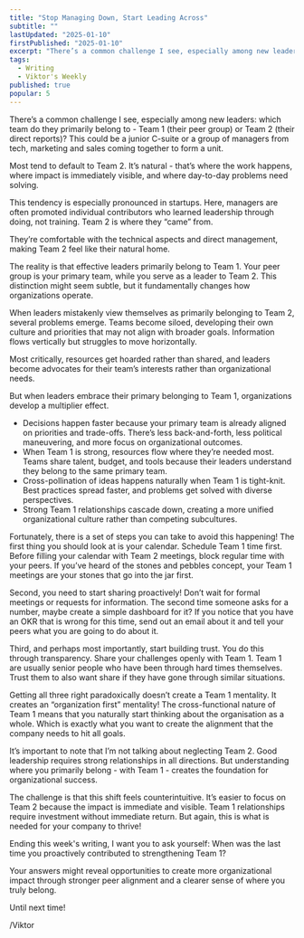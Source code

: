 ```yaml
---
title: "Stop Managing Down, Start Leading Across"
subtitle: ""
lastUpdated: "2025-01-10"
firstPublished: "2025-01-10"
excerpt: "There’s a common challenge I see, especially among new leaders: which team do they primarily belong to - Team 1 (their peer group) or Team 2 (their direct reports)?"
tags:
  - Writing
  - Viktor's Weekly
published: true
popular: 5
---
```



There’s a common challenge I see, especially among new leaders: which team do they primarily belong to - Team 1 (their peer group) or Team 2 (their direct reports)? This could be a junior C-suite or a group of managers from tech, marketing and sales coming together to form a unit.

Most tend to default to Team 2. It’s natural - that’s where the work happens, where impact is immediately visible, and where day-to-day problems need solving.

This tendency is especially pronounced in startups. Here, managers are often promoted individual contributors who learned leadership through doing, not training. Team 2 is where they “came” from.

They’re comfortable with the technical aspects and direct management, making Team 2 feel like their natural home.

The reality is that effective leaders primarily belong to Team 1. Your peer group is your primary team, while you serve as a leader to Team 2. This distinction might seem subtle, but it fundamentally changes how organizations operate.

When leaders mistakenly view themselves as primarily belonging to Team 2, several problems emerge. Teams become siloed, developing their own culture and priorities that may not align with broader goals. Information flows vertically but struggles to move horizontally.

Most critically, resources get hoarded rather than shared, and leaders become advocates for their team’s interests rather than organizational needs.

But when leaders embrace their primary belonging to Team 1, organizations develop a multiplier effect.

* Decisions happen faster because your primary team is already aligned on priorities and trade-offs. There’s less back-and-forth, less political maneuvering, and more focus on organizational outcomes.
* When Team 1 is strong, resources flow where they’re needed most. Teams share talent, budget, and tools because their leaders understand they belong to the same primary team.
* Cross-pollination of ideas happens naturally when Team 1 is tight-knit. Best practices spread faster, and problems get solved with diverse perspectives.
* Strong Team 1 relationships cascade down, creating a more unified organizational culture rather than competing subcultures.

Fortunately, there is a set of steps you can take to avoid this happening! The first thing you should look at is your calendar. Schedule Team 1 time first. Before filling your calendar with Team 2 meetings, block regular time with your peers. If you’ve heard of the stones and pebbles concept, your Team 1 meetings are your stones that go into the jar first.

Second, you need to start sharing proactively! Don’t wait for formal meetings or requests for information. The second time someone asks for a number, maybe create a simple dashboard for it? If you notice that you have an OKR that is wrong for this time, send out an email about it and tell your peers what you are going to do about it.

Third, and perhaps most importantly, start building trust. You do this through transparency. Share your challenges openly with Team 1. Team 1 are usually senior people who have been through hard times themselves. Trust them to also want share if they have gone through similar situations.

Getting all three right paradoxically doesn’t create a Team 1 mentality. It creates an “organization first” mentality! The cross-functional nature of Team 1 means that you naturally start thinking about the organisation as a whole. Which is exactly what you want to create the alignment that the company needs to hit all goals.

It’s important to note that I’m not talking about neglecting Team 2. Good leadership requires strong relationships in all directions. But understanding where you primarily belong - with Team 1 - creates the foundation for organizational success.

The challenge is that this shift feels counterintuitive. It’s easier to focus on Team 2 because the impact is immediate and visible. Team 1 relationships require investment without immediate return. But again, this is what is needed for your company to thrive!

Ending this week's writing, I want you to ask yourself: When was the last time you proactively contributed to strengthening Team 1?

Your answers might reveal opportunities to create more organizational impact through stronger peer alignment and a clearer sense of where you truly belong.

Until next time!

/Viktor